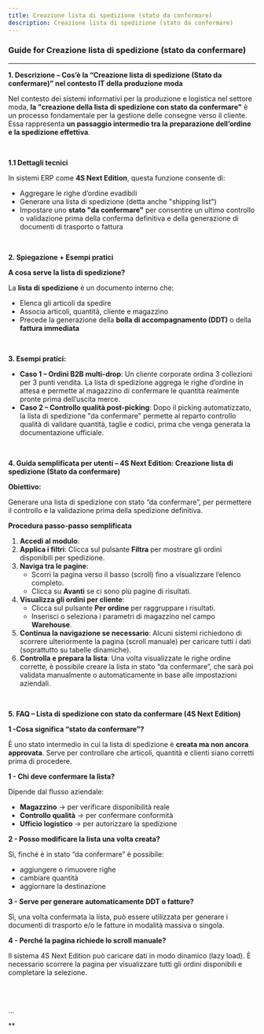 ```yaml
---
title: Creazione lista di spedizione (stato da confermare)
description: Creazione lista di spedizione (stato da confermare)
---
```


### Guide for Creazione lista di spedizione (stato da confermare)



***

**1. Descrizione – Cos’è la “Creazione lista di spedizione (Stato da confermare)” nel contesto IT della produzione moda**

Nel contesto dei sistemi informativi per la produzione e logistica nel settore moda, **la "creazione della lista di spedizione con stato da confermare"** è un processo fondamentale per la gestione delle consegne verso il cliente. Essa rappresenta **un passaggio intermedio tra la preparazione dell’ordine e la spedizione effettiva**.

 

**1.1 Dettagli tecnici**

In sistemi ERP come **4S Next Edition**, questa funzione consente di:

* Aggregare le righe d’ordine evadibili
* Generare una lista di spedizione (detta anche "shipping list")
* Impostare uno **stato "da confermare"** per consentire un ultimo controllo o validazione prima della conferma definitiva e della generazione di documenti di trasporto o fattura

 

**2. Spiegazione + Esempi pratici**

**A cosa serve la lista di spedizione?**

La **lista di spedizione** è un documento interno che:

* Elenca gli articoli da spedire
* Associa articoli, quantità, cliente e magazzino
* Precede la generazione della **bolla di accompagnamento (DDT)** o della **fattura immediata**

 

**3. Esempi pratici:**

* **Caso 1 – Ordini B2B multi-drop**: Un cliente corporate ordina 3 collezioni per 3 punti vendita. La lista di spedizione aggrega le righe d’ordine in attesa e permette al magazzino di confermare le quantità realmente pronte prima dell’uscita merce.
* **Caso 2 – Controllo qualità post-picking**: Dopo il picking automatizzato, la lista di spedizione "da confermare" permette al reparto controllo qualità di validare quantità, taglie e codici, prima che venga generata la documentazione ufficiale.

 

**4. Guida semplificata per utenti – 4S Next Edition: Creazione lista di spedizione (Stato da confermare)**

**Obiettivo:**

Generare una lista di spedizione con stato “da confermare”, per permettere il controllo e la validazione prima della spedizione definitiva.

**Procedura passo-passo semplificata**

1. **Accedi al modulo**:
2. **Applica i filtri**:
   Clicca sul pulsante **Filtra** per mostrare gli ordini disponibili per spedizione.
3. **Naviga tra le pagine**:
   * Scorri la pagina verso il basso (scroll) fino a visualizzare l’elenco completo.
   * Clicca su **Avanti** se ci sono più pagine di risultati.
4. **Visualizza gli ordini per cliente**:
   * Clicca sul pulsante **Per ordine** per raggruppare i risultati.
   * Inserisci o seleziona i parametri di magazzino nel campo **Warehouse**.
5. **Continua la navigazione se necessario**:
   Alcuni sistemi richiedono di scorrere ulteriormente la pagina (scroll manuale) per caricare tutti i dati (soprattutto su tabelle dinamiche).
6. **Controlla e prepara la lista**:
   Una volta visualizzate le righe ordine corrette, è possibile creare la lista in stato “da confermare”, che sarà poi validata manualmente o automaticamente in base alle impostazioni aziendali.

 

**5. FAQ – Lista di spedizione con stato da confermare (4S Next Edition)**

**1 -Cosa significa “stato da confermare”?**

È uno stato intermedio in cui la lista di spedizione è **creata ma non ancora approvata**. Serve per controllare che articoli, quantità e clienti siano corretti prima di procedere.

**1 - Chi deve confermare la lista?**

Dipende dal flusso aziendale:

* **Magazzino** → per verificare disponibilità reale
* **Controllo qualità** → per confermare conformità
* **Ufficio logistico** → per autorizzare la spedizione

**2 - Posso modificare la lista una volta creata?**

Sì, finché è in stato “da confermare” è possibile:

* aggiungere o rimuovere righe
* cambiare quantità
* aggiornare la destinazione

**3 - Serve per generare automaticamente DDT o fatture?**

Sì, una volta confermata la lista, può essere utilizzata per generare i documenti di trasporto e/o le fatture in modalità massiva o singola.

**4 - Perché la pagina richiede lo scroll manuale?**

Il sistema 4S Next Edition può caricare dati in modo dinamico (lazy load). È necessario scorrere la pagina per visualizzare tutti gli ordini disponibili e completare la selezione.

 

##

...

\*\*